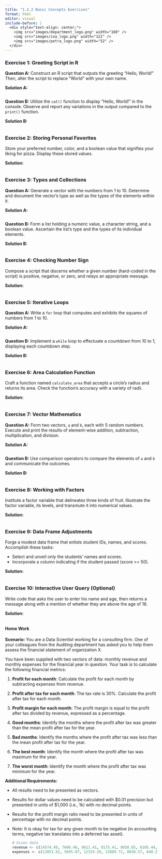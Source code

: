 ```yaml
---
title: "1.2.2 Basic Concepts Exercises"
format: html
editor: visual
include-before: |
  <div style="text-align: center;">
    <img src="images/department_logo.png" width="169" />
    <img src="images/ioa_logo.png" width="122" />
    <img src="images/petra_logo.png" width="52" />
  </div>
---
```


### Exercise 1: Greeting Script in R

**Question A:** Construct an R script that outputs the greeting "Hello, World!" Then, alter the script to replace "World" with your own name.

**Solution A:**

```r

```

**Question B:** Utilize the `cat()` function to display "Hello, World!" in the console. Observe and report any variations in the output compared to the `print()` function.

**Solution B:**

```r

```

### Exercise 2: Storing Personal Favorites

Store your preferred number, color, and a boolean value that signifies your liking for pizza. Display these stored values.

**Solution:**

```r

```

### Exercise 3: Types and Collections

**Question A:** Generate a vector with the numbers from 1 to 10. Determine and document the vector's type as well as the types of the elements within it.

**Solution A:**

```r

```

**Question B:** Form a list holding a numeric value, a character string, and a boolean value. Ascertain the list's type and the types of its individual elements.

**Solution B:**

```r

```

### Exercise 4: Checking Number Sign

Compose a script that discerns whether a given number (hard-coded in the script) is positive, negative, or zero, and relays an appropriate message.

**Solution:**

```r

```

### Exercise 5: Iterative Loops

**Question A:** Write a `for` loop that computes and exhibits the squares of numbers from 1 to 10.

**Solution A:**

```r

```

**Question B:** Implement a `while` loop to effectuate a countdown from 10 to 1, displaying each countdown step.

**Solution B:**

```r

```

### Exercise 6: Area Calculation Function

Craft a function named `calculate_area` that accepts a circle's radius and returns its area. Check the function's accuracy with a variety of radii.

**Solution:**

```r

```

### Exercise 7: Vector Mathematics

**Question A:** Form two vectors, `a` and `b`, each with 5 random numbers. Execute and print the results of element-wise addition, subtraction, multiplication, and division.

**Solution A:**

```r

```

**Question B:** Use comparison operators to compare the elements of `a` and `b` and communicate the outcomes.

**Solution B:**

```r

```

### Exercise 8: Working with Factors

Institute a factor variable that delineates three kinds of fruit. Illustrate the factor variable, its levels, and transmute it into numerical values.

**Solution:**

```r

```

### Exercise 9: Data Frame Adjustments

Forge a modest data frame that enlists student IDs, names, and scores. Accomplish these tasks:

-   Select and unveil only the students' names and scores.
-   Incorporate a column indicating if the student passed (score \>= 50).

**Solution:**

```r

```

### Exercise 10: Interactive User Query (Optional)

Write code that asks the user to enter his name and age, then returns a message along with a mention of whether they are above the age of 18.

**Solution:**

```r

```

#### Home Work

**Scenario:** You are a Data Scientist working for a consulting firm. One of your colleagues from the Auditing department has asked you to help them assess the financial statement of organization X.

You have been supplied with two vectors of data: monthly revenue and monthly expenses for the financial year in question. Your task is to calculate the following financial metrics:

1.  **Profit for each month**: Calculate the profit for each month by subtracting expenses from revenue.

2.  **Profit after tax for each month**: The tax rate is 30%. Calculate the profit after tax for each month.

3.  **Profit margin for each month**: The profit margin is equal to the profit after tax divided by revenue, expressed as a percentage.

4.  **Good months**: Identify the months where the profit after tax was greater than the mean profit after tax for the year.

5.  **Bad months**: Identify the months where the profit after tax was less than the mean profit after tax for the year.

6.  **The best month**: Identify the month where the profit after tax was maximum for the year.

7.  **The worst month**: Identify the month where the profit after tax was minimum for the year.

**Additional Requirements:**

-   All results need to be presented as vectors.

-   Results for dollar values need to be calculated with \$0.01 precision but presented in units of \$1,000 (i.e., 1k) with no decimal points.

-   Results for the profit margin ratio need to be presented in units of percentage with no decimal points.

-   Note: It is okay for tax for any given month to be negative (in accounting terms, negative tax translates into a deferred tax asset).

    ```r
    # Given data
    revenue <- c(14574.49, 7606.46, 8611.41, 9175.41, 8058.65, 8105.44, 11496.28, 9766.09, 10305.32, 14379.96, 10713.97, 15433.50)
    expenses <- c(12051.82, 5695.07, 12319.20, 12089.72, 8658.57, 840.20, 3285.73, 5821.12, 6976.93, 16618.61, 10054.37, 3803.96)


    ```
